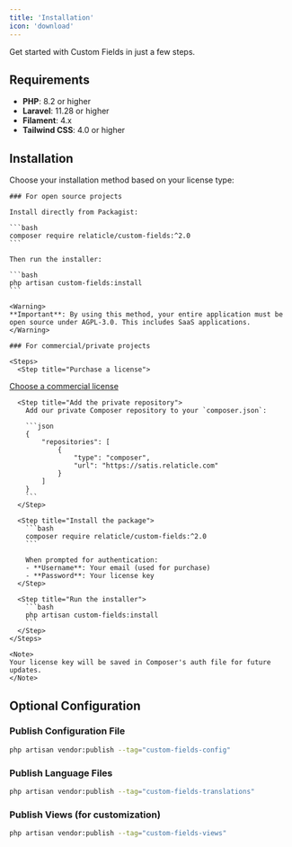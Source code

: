 ```yaml
---
title: 'Installation'
icon: 'download'
---
```


Get started with Custom Fields in just a few steps.

## Requirements

- **PHP**: 8.2 or higher
- **Laravel**: 11.28 or higher
- **Filament**: 4.x
- **Tailwind CSS**: 4.0 or higher

## Installation

Choose your installation method based on your license type:

<Tabs>
  <Tab title="Open Source (AGPL-3.0)">
    
    ### For open source projects

    Install directly from Packagist:

    ```bash
    composer require relaticle/custom-fields:^2.0
    ```

    Then run the installer:

    ```bash
    php artisan custom-fields:install
    ```

    <Warning>
    **Important**: By using this method, your entire application must be open source under AGPL-3.0. This includes SaaS applications.
    </Warning>

  </Tab>
  <Tab title="Commercial License">
    
    ### For commercial/private projects

    <Steps>
      <Step title="Purchase a license">
[Choose a commercial license](/legal-acknowledgments/license#commercial-license-pricing)
      </Step>
      
      <Step title="Add the private repository">
        Add our private Composer repository to your `composer.json`:
        
        ```json
        {
            "repositories": [
                {
                    "type": "composer",
                    "url": "https://satis.relaticle.com"
                }
            ]
        }
        ```
      </Step>
      
      <Step title="Install the package">
        ```bash
        composer require relaticle/custom-fields:^2.0
        ```
        
        When prompted for authentication:
        - **Username**: Your email (used for purchase)
        - **Password**: Your license key
      </Step>
      
      <Step title="Run the installer">
        ```bash
        php artisan custom-fields:install
        ```
      </Step>
    </Steps>

    <Note>
    Your license key will be saved in Composer's auth file for future updates.
    </Note>

  </Tab>
</Tabs>

## Optional Configuration

### Publish Configuration File

```bash
php artisan vendor:publish --tag="custom-fields-config"
```

### Publish Language Files

```bash
php artisan vendor:publish --tag="custom-fields-translations"
```

### Publish Views (for customization)

```bash
php artisan vendor:publish --tag="custom-fields-views"
```